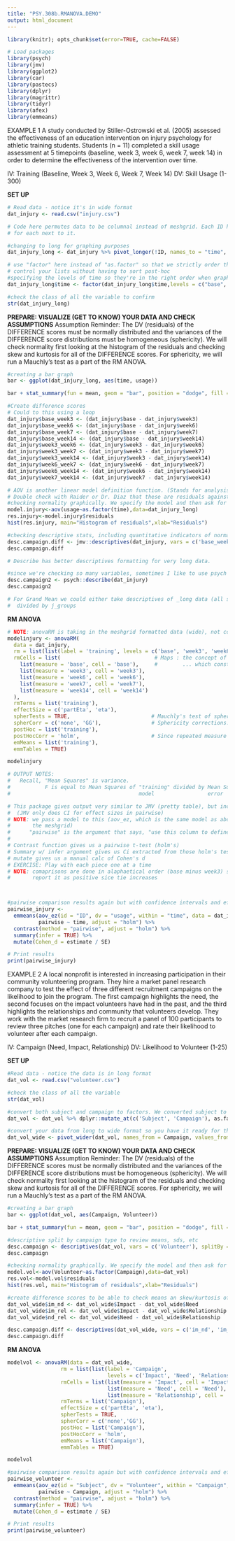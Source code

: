 ```yaml
---
title: "PSY.308b.RMANOVA.DEMO"
output: html_document
---
```

 
```r
library(knitr); opts_chunk$set(error=TRUE, cache=FALSE)
```

```r
# Load packages
library(psych)
library(jmv)
library(ggplot2)
library(car)
library(pastecs)
library(dplyr)
library(magrittr)
library(tidyr)
library(afex)
library(emmeans)
```


EXAMPLE 1
A study conducted by Stiller-Ostrowski et al. (2005) assessed the effectiveness of an education intervention on injury psychology for athletic training students. Students (n = 11) completed a skill usage assessment at 5 timepoints (baseline, week 3, week 6, week 7, week 14) in order to determine the effectiveness of the intervention over time. 

IV: Training (Baseline, Week 3, Week 6, Week 7, Week 14)
DV: Skill Usage (1-300)

**SET UP**
```r
# Read data - notice it's in wide format
dat_injury <- read.csv("injury.csv")
```

```r
# Code here permutes data to be columnal instead of meshgrid. Each ID has a category variable in "time" with the score 
# for each next to it.

#changing to long for graphing purposes
dat_injury_long <- dat_injury %>% pivot_longer(!ID, names_to = "time", values_to = "usage")

# use "factor" here instead of "as.factor" so that we strictly order the levels ... this basically allows you to 
# control your lists without having to sort post-hoc
#specifying the levels of time so they're in the right order when graphing
dat_injury_long$time <- factor(dat_injury_long$time,levels = c("base", "week3", "week6", "week7", "week14"))
```

```r
#check the class of all the variable to confirm
str(dat_injury_long)
```

**PREPARE: VISUALIZE (GET TO KNOW) YOUR DATA AND CHECK ASSUMPTIONS**
Assumption Reminder: The DV (residuals) of the DIFFERENCE scores must be normally distributed and the variances of the DIFFERENCE score distributions must be homogeneous (sphericity). We will check normality first looking at the histogram of the residuals and checking skew and kurtosis for all of the DIFFERENCE scores. For sphericity, we will run a Mauchly's test as a part of the RM ANOVA. 

```R
#creating a bar graph  
bar <- ggplot(dat_injury_long, aes(time, usage))

bar + stat_summary(fun = mean, geom = "bar", position = "dodge", fill = "tomato1") + stat_summary(fun.data = mean_cl_normal, geom = "errorbar", position = position_dodge(width = 0.90), width = 0.2) + labs(x = "Timepoint", y = "Skill Usage") + ggtitle('Effect of Time on Skill Usage')
```

```r
#Create difference scores 
# Could to this using a loop
dat_injury$base_week3 <- (dat_injury$base - dat_injury$week3)
dat_injury$base_week6 <- (dat_injury$base - dat_injury$week6)
dat_injury$base_week7 <- (dat_injury$base - dat_injury$week7)
dat_injury$base_week14 <- (dat_injury$base - dat_injury$week14)
dat_injury$week3_week6 <- (dat_injury$week3 - dat_injury$week6)
dat_injury$week3_week7 <- (dat_injury$week3 - dat_injury$week7)
dat_injury$week3_week14 <- (dat_injury$week3 - dat_injury$week14)
dat_injury$week6_week7 <- (dat_injury$week6 - dat_injury$week7)
dat_injury$week6_week14 <- (dat_injury$week6 - dat_injury$week14)
dat_injury$week7_week14 <- (dat_injury$week7 - dat_injury$week14)
```

```r
# AOV is another linear model definition function. (Stands for analysis of Variance)
# Double check with Raider or Dr. Diaz that these are residuals against a mean....
#checking normality graphically. We specify the model and then ask for a histogram of the model residuals (i.e. the amount the model over or under predicts each participant's skill usage score)
model.injury<-aov(usage~as.factor(time),data=dat_injury_long)
res.injury<-model.injury$residuals
hist(res.injury, main="Histogram of residuals",xlab="Residuals")
```

```r
#checking descriptive stats, including quantitative indicators of normality - specifically skew and kurtosis of the difference scores. 
desc.campaign.diff <- jmv::descriptives(dat_injury, vars = c('base_week3','base_week6','base_week7','base_week14','week3_week6', 'week3_week7','week3_week14', 'week6_week7', 'week6_week14','week7_week14'), sd = TRUE, se = TRUE, skew = TRUE, kurt = TRUE)
desc.campaign.diff

# Describe has better descriptives formatting for very long data.

#since we're checking so many variables, sometimes I like to use psych's describe function because it organizes the variables vertically rather than horizontally - can be helpful when there are a lot of variables
desc.campaign2 <- psych::describe(dat_injury)
desc.campaign2

# For Grand Mean we could either take descriptives of _long data (all scores in 1 column), or we can take the mean of the group means
#  divided by j_groups
```

**RM ANOVA**
```r

# NOTE: anovaRM is taking in the meshgrid formatted data (wide), not columncatted data
modelinjury <- anovaRM(
  data = dat_injury,
  rm = list(list(label = 'training', levels = c('base', 'week3', 'week6', 'week7', 'week14'))),
  rmCells = list(                              # Maps : the concept of a measure, or level, to which column in the meshgrid table
    list(measure = 'base', cell = 'base'),     #        ... which constructs difference pairs
    list(measure = 'week3', cell = 'week3'),
    list(measure = 'week6', cell = 'week6'),
    list(measure = 'week7', cell = 'week7'),
    list(measure = 'week14', cell = 'week14')
  ),
  rmTerms = list('training'),
  effectSize = c('partEta', 'eta'),
  spherTests = TRUE,                          # Mauchly's test of sphericity: Recall - testing differences in variance of diff-scores
  spherCorr = c('none', 'GG'),                # Sphericity corrections: no correction and GG
  postHoc = list('training'),
  postHocCorr = 'holm',                       # Since repeated measure (don't use Tukey)
  emMeans = list('training'),
  emmTables = TRUE)

modelinjury

# OUTPUT NOTES:
#   Recall, "Mean Squares" is variance.
#           F is equal to Mean Squares of "training" divided by Mean Squares of "Residuals" 
#                                         model                 error

```

```r
# This package gives output very similar to JMV (pretty table), but includes pairwise comparison confidence intervals
#  (JMV only does CI for effect sizes in pairwise)
# NOTE: we pass a model to this (aov_ez, which is the same model as above but uses the longform dataframe instead of
#       the meshgrid)
#      "pairwise" is the argument that says, "use this column to define pairwise sets"
#
# Contrast function gives us a pairwise t-test (holm's)
# Summary w/ infer argument gives us Ci extracted from those holm's tests in Contrast
# mutate gives us a manual calc of Cohen's d
# EXERCISE: Play with each piece one at a time
# NOTE: comaprisons are done in alaphaetical order (base minus week3) so they're "negative" even though we should
#       report it as positive sice tie increases



#pairwise comparison results again but with confidence intervals and effect sizes, yay!
pairwise_injury <- 
  emmeans(aov_ez(id = "ID", dv = "usage", within = "time", data = dat_injury_long), 
          pairwise ~ time, adjust = "holm") %>%
  contrast(method = "pairwise", adjust = "holm") %>%
  summary(infer = TRUE) %>%
  mutate(Cohen_d = estimate / SE)

# Print results
print(pairwise_injury)
```


EXAMPLE 2
A local nonprofit is interested in increasing participation in their community volunteering program. They hire a market panel research company to test the effect of three different recruitment campaigns on the likelihood to join the program. The first campaign highlights the need, the second focuses on the impact volunteers have had in the past, and the third highlights the relationships and community that volunteers develop. They work with the market research firm to recruit a panel of 100 participants to review three pitches (one for each campaign) and rate their likelihood to volunteer after each campaign. 

IV: Campaign (Need, Impact, Relationship)
DV: Likelihood to Volunteer (1-25)

**SET UP**
```r
#Read data - notice the data is in long format
dat_vol <- read.csv("volunteer.csv")
```

```r
#check the class of all the variable
str(dat_vol)

#convert both subject and campaign to factors. We converted subject to factor so that R knows all of the 1s are one person and all the 2s are one person (but they aren't numerically related to one another). Subject is a categorical variable with 100 levels. Here we're using a different function. Mutate from dplyr is a common way to make all kinds of changes to variables. 
dat_vol <- dat_vol %>% dplyr::mutate_at(c('Subject', 'Campaign'), as.factor)
```

```r
#convert your data from long to wide format so you have it ready for the anovaRM function
dat_vol_wide <- pivot_wider(dat_vol, names_from = Campaign, values_from = Volunteer)
```

**PREPARE: VISUALIZE (GET TO KNOW) YOUR DATA AND CHECK ASSUMPTIONS**
Assumption Reminder: The DV (residuals) of the DIFFERENCE scores must be normally distributed and the variances of the DIFFERENCE score distributions must be homogeneous (sphericity). We will check normality first looking at the histogram of the residuals and checking skew and kurtosis for all of the DIFFERENCE scores. For sphericity, we will run a Mauchly's test as a part of the RM ANOVA. 

```R
#creating a bar graph  
bar <- ggplot(dat_vol, aes(Campaign, Volunteer))

bar + stat_summary(fun = mean, geom = "bar", position = "dodge", fill = "tomato1") + stat_summary(fun.data = mean_cl_normal, geom = "errorbar", position = position_dodge(width = 0.90), width = 0.2) + labs(x = "Campaign", y = "Mean Volunteering Likelihood") + ggtitle('Effect of Campaign Type of Likelihood to Volunteer')
```

```r

#descriptive split by campaign type to review means, sds, etc
desc.campaign <- descriptives(dat_vol, vars = c('Volunteer'), splitBy = 'Campaign',sd = TRUE, se = TRUE, skew = TRUE, kurt = TRUE)
desc.campaign
```

```r
#checking normality graphically. We specify the model and then ask for a histogram of the model residuals (i.e. the amount the model over or under predicts each participant's skill usage score)
model.vol<-aov(Volunteer~as.factor(Campaign),data=dat_vol)
res.vol<-model.vol$residuals
hist(res.vol, main="Histogram of residuals",xlab="Residuals")
```

```r
#create difference scores to be able to check means an skew/kurtosis of those difference scores
dat_vol_wide$im_nd <- dat_vol_wide$Impact - dat_vol_wide$Need
dat_vol_wide$im_rel <- dat_vol_wide$Impact - dat_vol_wide$Relationship
dat_vol_wide$nd_rel <- dat_vol_wide$Need - dat_vol_wide$Relationship

desc.campaign.diff <- descriptives(dat_vol_wide, vars = c('im_nd', 'im_rel', 'nd_rel'), sd = TRUE, se = TRUE, skew = TRUE, kurt = TRUE)
desc.campaign.diff
```

**RM ANOVA**
```r
modelvol <- anovaRM(data = dat_vol_wide, 
                 rm = list(list(label = 'Campaign', 
                                levels = c('Impact', 'Need', 'Relationship'))), 
                 rmCells = list(list(measure = 'Impact', cell = 'Impact'),
                                list(measure = 'Need', cell = 'Need'),
                                list(measure = 'Relationship', cell = 'Relationship')),
                 rmTerms = list('Campaign'),
                 effectSize = c('partEta', 'eta'),
                 spherTests = TRUE,
                 spherCorr = c('none','GG'),
                 postHoc = list('Campaign'),
                 postHocCorr = 'holm',
                 emMeans = list('Campaign'),
                 emmTables = TRUE)

modelvol
```

```r
#pairwise comparison results again but with confidence intervals and effect sizes, yay!
pairwise_volunteer <- 
  emmeans(aov_ez(id = "Subject", dv = "Volunteer", within = "Campaign", data = dat_vol), 
          pairwise ~ Campaign, adjust = "holm") %>%
  contrast(method = "pairwise", adjust = "holm") %>%
  summary(infer = TRUE) %>%
  mutate(Cohen_d = estimate / SE)

# Print results
print(pairwise_volunteer)
```





